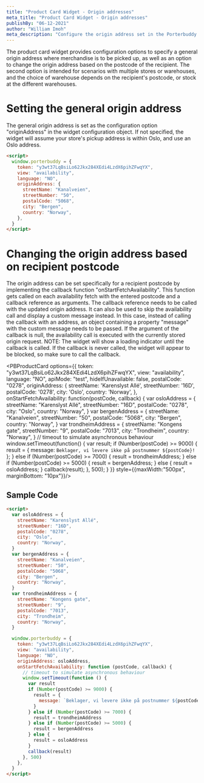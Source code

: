```yaml
---
title: "Product Card Widget - Origin addresses"
meta_title: "Product Card Widget - Origin addresses"
publishBy: "06-12-2021"
author: "William Imoh"
meta_description: "Configure the origin address set in the Porterbuddy product card widget"
---
```


The product card widget provides configuration options to specify a general origin address where merchandise is to be picked up, as well as an option to change the origin address based on the postcode of the recipient. The second option is intended for scenarios with multiple stores or warehouses, and the choice of warehouse depends on the recipient's postcode, or stock at the different warehouses.

# Setting the general origin address

The general origin address is set as the configuration option "originAddress" in the widget configuration object. If not specified, the widget will assume your store's pickup address is within Oslo, and use an Oslo address.

```html
<script>
  window.porterbuddy = {
    token: "y3wt37LqBsiLo62Jkx284XEdi4LzdX6pihZFwqYX",
    view: "availability",
    language: "NO",
    originAddress: {
      streetName: "Kanalveien",
      streetNumber: "50",
      postalCode: "5068",
      city: "Bergen",
      country: "Norway",
    },
  }
</script>
```

# Changing the origin address based on recipient postcode

The origin address can be set specifically for a recipient postcode by implementing the callback function "onStartFetchAvailability". This function gets called on each availability fetch with the entered postcode and a callback reference as arguments. The callback reference needs to be called with the updated origin address. It can also be used to skip the availability call and display a custom message instead. In this case, instead of calling the callback with an address, an object containing a property "message" with the custom message needs to be passed. If the argument of the callback is null, the availability call is executed with the currently stored origin request. NOTE: The widget will show a loading indicator until the callback is called. If the callback is never called, the widget will appear to be blocked, so make sure to call the callback.

<PBProductCard options={{
    token: "y3wt37LqBsiLo62Jkx284XEdi4LzdX6pihZFwqYX",
    view: "availability",
    language: "NO",
    apiMode: "test",
    hideIfUnavailable: false,
    postalCode: "0278",
    originAddress: {
        streetName: 'Karenslyst Allé',
        streetNumber: '16D',
        postalCode: '0278',
        city: 'Oslo',
        country: 'Norway',
    },
    onStartFetchAvailability: function(postCode, callback) {
      var osloAddress = {
        streetName: "Karenslyst Allé",
        streetNumber: "16D",
        postalCode: "0278",
        city: "Oslo",
        country: "Norway",
      }
      var bergenAddress = {
        streetName: "Kanalveien",
        streetNumber: "50",
        postalCode: "5068",
        city: "Bergen",
        country: "Norway",
      }
      var trondheimAddress = {
        streetName: "Kongens gate",
        streetNumber: "9",
        postalCode: "7013",
        city: "Trondheim",
        country: "Norway",
      }
          // timeout to simulate asynchronous behaviour
      window.setTimeout(function() {
        var result;
        if (Number(postCode) >= 9000) {
          result = { message: `Beklager, vi levere ikke på postnummer ${postCode}!` };
        } else if (Number(postCode) >= 7000) {
          result = trondheimAddress;
        } else if (Number(postCode) >= 5000) {
          result = bergenAddress;
        } else {
          result = osloAddress;
        }
        callback(result);
      }, 500);
    }
  }} style={{maxWidth:"500px", marginBottom: "10px"}}/>

## Sample Code

```html
<script>
  var osloAddress = {
    streetName: "Karenslyst Allé",
    streetNumber: "16D",
    postalCode: "0278",
    city: "Oslo",
    country: "Norway",
  }
  var bergenAddress = {
    streetName: "Kanalveien",
    streetNumber: "50",
    postalCode: "5068",
    city: "Bergen",
    country: "Norway",
  }
  var trondheimAddress = {
    streetName: "Kongens gate",
    streetNumber: "9",
    postalCode: "7013",
    city: "Trondheim",
    country: "Norway",
  }

  window.porterbuddy = {
    token: "y3wt37LqBsiLo62Jkx284XEdi4LzdX6pihZFwqYX",
    view: "availability",
    language: "NO",
    originAddress: osloAddress,
    onStartFetchAvailability: function (postCode, callback) {
      // timeout to simulate asynchronous behaviour
      window.setTimeout(function () {
        var result
        if (Number(postCode) >= 9000) {
          result = {
            message: `Beklager, vi levere ikke på postnummer ${postCode}!`,
          }
        } else if (Number(postCode) >= 7000) {
          result = trondheimAddress
        } else if (Number(postCode) >= 5000) {
          result = bergenAddress
        } else {
          result = osloAddress
        }
        callback(result)
      }, 500)
    },
  }
</script>
```
